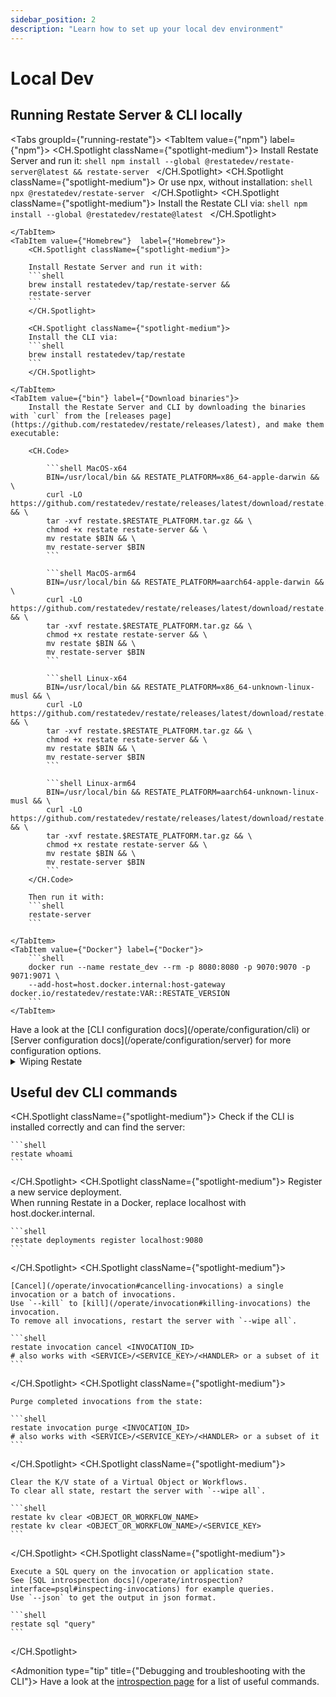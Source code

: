 ```yaml
---
sidebar_position: 2
description: "Learn how to set up your local dev environment"
---
```



# Local Dev

## Running Restate Server & CLI locally
<Tabs groupId={"running-restate"}>
    <TabItem value={"npm"} label={"npm"}>
        <CH.Spotlight className={"spotlight-medium"}>
            Install Restate Server and run it:
            ```shell
            npm install --global @restatedev/restate-server@latest &&
            restate-server
            ```
        </CH.Spotlight>
        <CH.Spotlight className={"spotlight-medium"}>
            Or use npx, without installation:
            ```shell
            npx @restatedev/restate-server
            ```
        </CH.Spotlight>
        <CH.Spotlight className={"spotlight-medium"}>
            Install the Restate CLI via:
            ```shell
            npm install --global @restatedev/restate@latest
            ```
        </CH.Spotlight>

    </TabItem>
    <TabItem value={"Homebrew"}  label={"Homebrew"}>
        <CH.Spotlight className={"spotlight-medium"}>

        Install Restate Server and run it with:
        ```shell
        brew install restatedev/tap/restate-server &&
        restate-server
        ```
        </CH.Spotlight>

        <CH.Spotlight className={"spotlight-medium"}>
        Install the CLI via:
        ```shell
        brew install restatedev/tap/restate
        ```
        </CH.Spotlight>

    </TabItem>
    <TabItem value={"bin"} label={"Download binaries"}>
        Install the Restate Server and CLI by downloading the binaries with `curl` from the [releases page](https://github.com/restatedev/restate/releases/latest), and make them executable:

        <CH.Code>

            ```shell MacOS-x64
            BIN=/usr/local/bin && RESTATE_PLATFORM=x86_64-apple-darwin && \
            curl -LO https://github.com/restatedev/restate/releases/latest/download/restate.$RESTATE_PLATFORM.tar.gz && \
            tar -xvf restate.$RESTATE_PLATFORM.tar.gz && \
            chmod +x restate restate-server && \
            mv restate $BIN && \
            mv restate-server $BIN
            ```

            ```shell MacOS-arm64
            BIN=/usr/local/bin && RESTATE_PLATFORM=aarch64-apple-darwin && \
            curl -LO https://github.com/restatedev/restate/releases/latest/download/restate.$RESTATE_PLATFORM.tar.gz && \
            tar -xvf restate.$RESTATE_PLATFORM.tar.gz && \
            chmod +x restate restate-server && \
            mv restate $BIN && \
            mv restate-server $BIN
            ```

            ```shell Linux-x64
            BIN=/usr/local/bin && RESTATE_PLATFORM=x86_64-unknown-linux-musl && \
            curl -LO https://github.com/restatedev/restate/releases/latest/download/restate.$RESTATE_PLATFORM.tar.gz && \
            tar -xvf restate.$RESTATE_PLATFORM.tar.gz && \
            chmod +x restate restate-server && \
            mv restate $BIN && \
            mv restate-server $BIN
            ```

            ```shell Linux-arm64
            BIN=/usr/local/bin && RESTATE_PLATFORM=aarch64-unknown-linux-musl && \
            curl -LO https://github.com/restatedev/restate/releases/latest/download/restate.$RESTATE_PLATFORM.tar.gz && \
            tar -xvf restate.$RESTATE_PLATFORM.tar.gz && \
            chmod +x restate restate-server && \
            mv restate $BIN && \
            mv restate-server $BIN
            ```
        </CH.Code>

        Then run it with:
        ```shell
        restate-server
        ```

    </TabItem>
    <TabItem value={"Docker"} label={"Docker"}>
        ```shell
        docker run --name restate_dev --rm -p 8080:8080 -p 9070:9070 -p 9071:9071 \
        --add-host=host.docker.internal:host-gateway docker.io/restatedev/restate:VAR::RESTATE_VERSION
        ```
    </TabItem>
</Tabs>


<Admonition type="note" title="Server and CLI configuration">
    Have a look at the [CLI configuration docs](/operate/configuration/cli) or [Server configuration docs](/operate/configuration/server) for more configuration options.
</Admonition>


<details>
    <summary> Wiping Restate </summary>

    To start the Restate Server from a clean slate and wipe ongoing invocations and K/V state:

    ```shell
    restate-server --wipe all
    ```

</details>

## Useful dev CLI commands

<CH.Spotlight className={"spotlight-medium"}>
    Check if the CLI is installed correctly and can find the server:

    ```shell
    restate whoami
    ```
</CH.Spotlight>
<CH.Spotlight className={"spotlight-medium"}>
    Register a new service deployment. <br/>
    When running Restate in a Docker, replace localhost with host.docker.internal.

    ```shell
    restate deployments register localhost:9080
    ```
</CH.Spotlight>
<CH.Spotlight className={"spotlight-medium"}>

    [Cancel](/operate/invocation#cancelling-invocations) a single invocation or a batch of invocations.
    Use `--kill` to [kill](/operate/invocation#killing-invocations) the invocation.
    To remove all invocations, restart the server with `--wipe all`.

    ```shell
    restate invocation cancel <INVOCATION_ID>
    # also works with <SERVICE>/<SERVICE_KEY>/<HANDLER> or a subset of it
    ```

</CH.Spotlight>
<CH.Spotlight className={"spotlight-medium"}>

    Purge completed invocations from the state:

    ```shell
    restate invocation purge <INVOCATION_ID>
    # also works with <SERVICE>/<SERVICE_KEY>/<HANDLER> or a subset of it
    ```

</CH.Spotlight>
<CH.Spotlight className={"spotlight-medium"}>

    Clear the K/V state of a Virtual Object or Workflows.
    To clear all state, restart the server with `--wipe all`.

    ```shell
    restate kv clear <OBJECT_OR_WORKFLOW_NAME>
    restate kv clear <OBJECT_OR_WORKFLOW_NAME>/<SERVICE_KEY>
    ```

</CH.Spotlight>
<CH.Spotlight className={"spotlight-medium"}>

    Execute a SQL query on the invocation or application state.
    See [SQL introspection docs](/operate/introspection?interface=psql#inspecting-invocations) for example queries.
    Use `--json` to get the output in json format.

    ```shell
    restate sql "query"
    ```

</CH.Spotlight>


<Admonition type="tip" title={"Debugging and troubleshooting with the CLI"}>
    Have a look at the [introspection page](/operate/introspection) for a list of useful commands.
</Admonition>